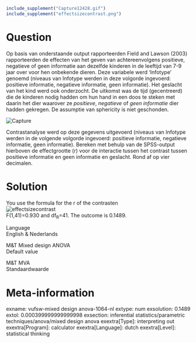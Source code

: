 ```{r, echo = FALSE, results = "hide"}
include_supplement("Capture12428.gif")
include_supplement("effectsizecontrast.png")
```

Question
========
Op basis van onderstaande output rapporteerden Field and Lawson (2003)
rapporteerden de effecten van het geven van achtereenvolgens positieve,
negatieve of geen informatie aan dezelfde kinderen in de leeftijd van
7-9 jaar over voor hen onbekende dieren. Deze variabele werd 'Infotype'
genoemd (niveaus van Infotype werden in deze volgorde ingevoerd:
positieve informatie, negatieve informatie, geen informatie). Het
geslacht van het kind werd ook onderzocht. De uitkomst was de tijd
(gecentreerd) die de kinderen nodig hadden om hun hand in een doos te
steken met daarin het dier waarover ze *positieve*, *negatieve* of *geen
informatie* dier hadden gekregen. De assumptie van sphericity is niet
geschonden.  
  
  
<img src="Capture12428.gif" class="fr-fic fr-dii tvcss_2"
alt="Capture" />  
  
Contrastanalyse werd op deze gegevens uitgevoerd (niveaus van Infotype
werden in de volgende volgorde ingevoerd: positieve informatie,
negatieve informatie, geen informatie). Bereken met behulp van de
SPSS-output hierboven de effectgrootte (r) voor de interactie tussen het
contrast tussen positieve informatie en geen informatie en geslacht.
Rond af op vier decimalen.


Solution
========





You use the formula for the r of the contrasten  
<img src="effectsizecontrast.png" class="fr-fic fr-dii tvcss_3"
alt="effectsizecontrast" />  
F(1,41)=0.930 and df<sub>R</sub>=41. The outcome is 0.1489.





Language  
English & Nederlands

M&T Mixed design ANOVA  
Default value

M&T MVA  
Standaardwaarde

Meta-information
================
exname: vufsw-mixed design anova-1064-nl
extype: num
exsolution: 0.1489
extol: 0.000399999999999998
exsection: inferential statistics/parametric techniques/anova/mixed design anova
exextra[Type]: interpreting out
exextra[Program]: calculator
exextra[Language]: dutch
exextra[Level]: statistical thinking

